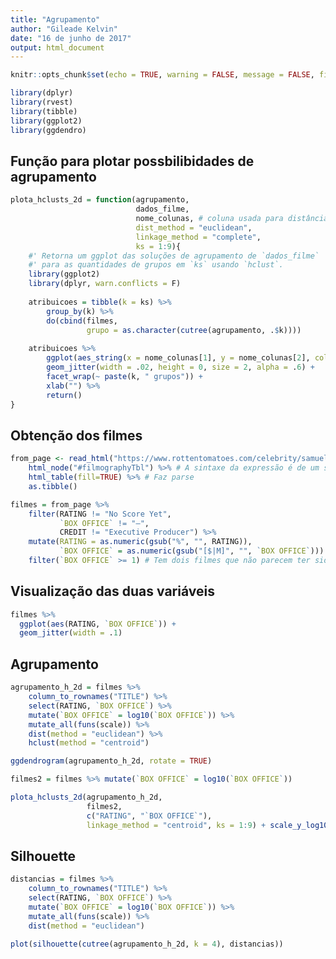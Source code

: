 ```yaml
---
title: "Agrupamento"
author: "Gileade Kelvin"
date: "16 de junho de 2017"
output: html_document
---
```


```r
knitr::opts_chunk$set(echo = TRUE, warning = FALSE, message = FALSE, fig.align="center")
```

```r
library(dplyr)
library(rvest)
library(tibble)
library(ggplot2)
library(ggdendro)
```

## Função para plotar possbilibidades de agrupamento
```r
plota_hclusts_2d = function(agrupamento,
                            dados_filme,
                            nome_colunas, # coluna usada para distâncias
                            dist_method = "euclidean", 
                            linkage_method = "complete", 
                            ks = 1:9){
    #' Retorna um ggplot das soluções de agrupamento de `dados_filme` 
    #' para as quantidades de grupos em `ks` usando `hclust`.
    library(ggplot2)
    library(dplyr, warn.conflicts = F)
    
    atribuicoes = tibble(k = ks) %>% 
        group_by(k) %>% 
        do(cbind(filmes, 
                 grupo = as.character(cutree(agrupamento, .$k)))) 
    
    atribuicoes %>% 
        ggplot(aes_string(x = nome_colunas[1], y = nome_colunas[2], colour = "grupo")) + 
        geom_jitter(width = .02, height = 0, size = 2, alpha = .6) + 
        facet_wrap(~ paste(k, " grupos")) + 
        xlab("") %>% 
        return()
}
```

## Obtenção dos filmes
```r
from_page <- read_html("https://www.rottentomatoes.com/celebrity/samuel_l_jackson/") %>% 
    html_node("#filmographyTbl") %>% # A sintaxe da expressão é de um seletor à lá JQuery: https://rdrr.io/cran/rvest/man/htmhttps://www.rottentomatoes.com/celebrity/denzel_washington/l_nodes.html 
    html_table(fill=TRUE) %>% # Faz parse
    as.tibble()

filmes = from_page %>% 
    filter(RATING != "No Score Yet", 
           `BOX OFFICE` != "—", 
           CREDIT != "Executive Producer") %>%
    mutate(RATING = as.numeric(gsub("%", "", RATING)), 
           `BOX OFFICE` = as.numeric(gsub("[$|M]", "", `BOX OFFICE`))) %>% 
    filter(`BOX OFFICE` >= 1) # Tem dois filmes que não parecem ter sido lançados no mundo todo
```

## Visualização das duas variáveis
```r
filmes %>%
  ggplot(aes(RATING, `BOX OFFICE`)) +
  geom_jitter(width = .1)

```

## Agrupamento
```r
agrupamento_h_2d = filmes %>% 
    column_to_rownames("TITLE") %>%
    select(RATING, `BOX OFFICE`) %>% 
    mutate(`BOX OFFICE` = log10(`BOX OFFICE`)) %>%
    mutate_all(funs(scale)) %>% 
    dist(method = "euclidean") %>% 
    hclust(method = "centroid")
```

```r
ggdendrogram(agrupamento_h_2d, rotate = TRUE)
```

```r
filmes2 = filmes %>% mutate(`BOX OFFICE` = log10(`BOX OFFICE`))

plota_hclusts_2d(agrupamento_h_2d, 
                 filmes2, 
                 c("RATING", "`BOX OFFICE`"), 
                 linkage_method = "centroid", ks = 1:9) + scale_y_log10()
```

## Silhouette
```r
distancias = filmes %>% 
    column_to_rownames("TITLE") %>%
    select(RATING, `BOX OFFICE`) %>% 
    mutate(`BOX OFFICE` = log10(`BOX OFFICE`)) %>% 
    mutate_all(funs(scale)) %>% 
    dist(method = "euclidean")

plot(silhouette(cutree(agrupamento_h_2d, k = 4), distancias))
```



